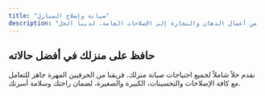 ```yaml
---
title: "صيانة وإصلاح المنازل"
description: "خدمات صيانة منزلية شاملة للحفاظ على قيمة منزلك. من أعمال الدهان والنجارة إلى الإصلاحات العامة، لدينا الحل."
---
```


## حافظ على منزلك في أفضل حالاته

نقدم حلاً شاملاً لجميع احتياجات صيانة منزلك. فريقنا من الحرفيين المهرة جاهز للتعامل مع كافة الإصلاحات والتحسينات، الكبيرة والصغيرة، لضمان راحتك وسلامة أسرتك.
